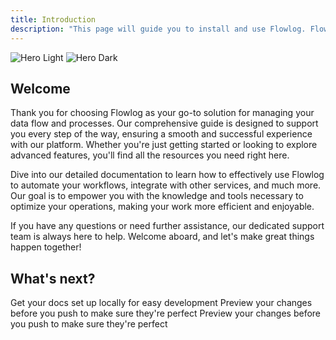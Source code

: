 ```yaml
---
title: Introduction
description: "This page will guide you to install and use Flowlog. Flowlog is a platform that helps you to manage your data flow and processes. It is designed to support you every step of the way, ensuring a smooth and successful experience with our platform."
---
```


<img
  className="block dark:hidden"
  src="/images/hero-light.svg"
  alt="Hero Light"
/>
<img
  className="hidden dark:block"
  src="/images/hero-dark.svg"
  alt="Hero Dark"
/>

## Welcome

Thank you for choosing Flowlog as your go-to solution for managing your data flow and processes. Our comprehensive guide is designed to support you every step of the way, ensuring a smooth and successful experience with our platform. Whether you're just getting started or looking to explore advanced features, you'll find all the resources you need right here.

Dive into our detailed documentation to learn how to effectively use Flowlog to automate your workflows, integrate with other services, and much more. Our goal is to empower you with the knowledge and tools necessary to optimize your operations, making your work more efficient and enjoyable.

If you have any questions or need further assistance, our dedicated support team is always here to help. Welcome aboard, and let's make great things happen together!

## What's next?

<CardGroup cols={2}>
  <Card
    icon="square-code"
    title="Install Flowlog in my project"
    href="https://docs.flowlog.io/sdk-reference/"
  >
    Get your docs set up locally for easy development
  </Card>
  <Card
    icon="database"
    title="Learn how to ingest data"
    href="https://docs.flowlog.io/guides"
  >
    Preview your changes before you push to make sure they're perfect
  </Card>
  <Card
    icon="book"
    title="See guides for the app"
    href="https://docs.flowlog.io/guides"
  >
    Preview your changes before you push to make sure they're perfect
  </Card>
</CardGroup>
